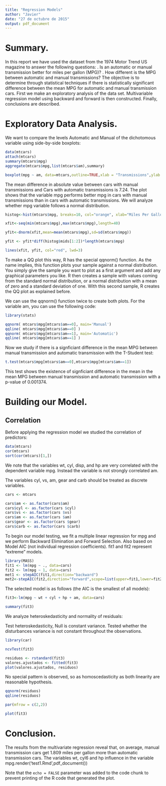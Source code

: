```yaml
---
title: "Regression Models"
author: "Javier"
date: "27 de octubre de 2015"
output: pdf_document
---
```


# Summary.

In this report we have used the dataset from the 1974 Motor Trend US magazine to answer the following questions:
.	Is an automatic or manual transmission better for miles per gallon (MPG)?
.	How different is the MPG between automatic and manual transmissions?
The objective is to determine through statistical techniques if there is statistically significant difference between the mean MPG for automatic and manual transmission cars.
First we make an exploratory analysis of the data set. Multivariable regression model using backward and forward is then constructed. Finally, conclusions are described.

# Exploratory Data Analysis.

We want to compare the levels Automatic and Manual of the dichotomous variable using side-by-side boxplots:


```r
data(mtcars)
attach(mtcars)
summary(mtcars$mpg)
aggregate(mtcars$mpg,list(mtcars$am),summary)

boxplot(mpg ~ am, data=mtcars,outline=TRUE,xlab = "Transmissions",ylab = "MPG",names=c("Automatic","Manual"),col=c("yellow","blue"),main="Consumo de Combustible, 1974")

```

The mean difference in absolute value between cars with manual transmissions and Cars with automatic transmissions is 7.24.
The plot shows that the variable mpg performs better mpg in cars with manual transmissions than in cars with automatic transmissions. 
We will analyze whether mpg variable follows a normal distribution. 


```r
histog<-hist(mtcars$mpg, breaks=10, col="orange", xlab="Miles Per Gallon", main="Histogram of Miles per Gallon")

xfit<-seq(min(mtcars$mpg),max(mtcars$mpg),length=40)

yfit<-dnorm(xfit,mean=mean(mtcars$mpg),sd=sd(mtcars$mpg))

yfit <- yfit*diff(histog$mids[1:2])*length(mtcars$mpg)

lines(xfit, yfit, col="red", lwd=3)

```

To make a QQ plot this way, R has the special qqnorm() function. As the name implies, this function plots your sample against a normal distribution. You simply give the sample you want to plot as a first argument and add any graphical parameters you like.
R then creates a sample with values coming from the standard normal distribution, or a normal distribution with a mean of zero and a standard deviation of one. With this second sample, R creates the QQ plot as explained before.

We can use the qqnorm() function twice to create both plots. For the variable am, you can use the following code:

```r
library(stats)

qqnorm( mtcars$mpg[mtcars$am==0], main='Manual')
qqline( mtcars$mpg[mtcars$am==0] )
qqnorm( mtcars$mpg[mtcars$am==1], main='Automatic')
qqline( mtcars$mpg[mtcars$am==1] )

```

Now we study if there is a signficiant difference in the mean MPG between manual 
transmission and automatic transmission with the T-Student test:

```r
t.test(mtcars$mpg[mtcars$am==0],mtcars$mpg[mtcars$am==1])
```


This test shows the existence of signficiant difference in the mean in the mean MPG between manual transmission and automatic transmission with a p-value of 0.001374.

# Building our Model.
## Correlation
Before applying the regression model we studied the correlation of predictors:

```r
data(mtcars)
cor(mtcars)
sort(cor(mtcars)[1,])

```

We note that the variables wt, cyl, disp, and hp are very correlated with the dependent variable mpg. Instead the variable is not strongly correlated am.

The variables cyl, vs, am, gear and carb should be treated as discrete variables.

```r
cars <- mtcars

cars$am <- as.factor(cars$am)
cars$cyl <- as.factor(cars $cyl) 
cars$vs <- as.factor(cars $vs) 
cars$am <- as.factor(cars $am) 
cars$gear <- as.factor(cars $gear)
cars$carb <- as.factor(cars $carb)

```

To begin our model testing, we fit a multiple linear regression for mpg and we perform Backward Elimination and Forward Selection. Also based on Model AIC (not individual regression coefficients). fit1 and fit2 represent "extreme" models.


```r
library(MASS)
fit1 <- lm(mpg ~ ., data=cars)
fit2 <- lm(mpg ~ 1, data=cars)
met1 <- stepAIC(fit1,direction="backward")
met2<-stepAIC(fit2,direction="forward",scope=list(upper=fit1,lower=fit2))

```


The selected model is as follows (the AIC is the smallest of all models):

```r
fit3<-lm(mpg ~ wt + cyl + hp + am, data=cars)

summary(fit3)

```

We analyze heteroskedasticity and normality of residuals:

Test heteroskedasticity, Null is constant variance.
Tested whether the disturbances variance is not constant throughout the observations.

```r
library(car)

ncvTest(fit3)

residuos <- rstandard(fit3)
valores.ajustados <- fitted(fit3)
plot(valores.ajustados, residuos)


```

No special pattern is observed, so as homoscedasticity as both linearity are reasonable hypothesis.

```r
qqnorm(residuos)
qqline(residuos)

par(mfrow = c(2,2))

plot(fit3)


```

# Conclusion.

The results from the multivariate regression reveal that, on average, manual transmission cars get 1.809 miles per gallon more than automatic transmission cars. The variables wt, cyl6 and hp influence in the variable mpg.render('test1.Rmd',pdf_document())

Note that the `echo = FALSE` parameter was added to the code chunk to prevent printing of the R code that generated the plot.


